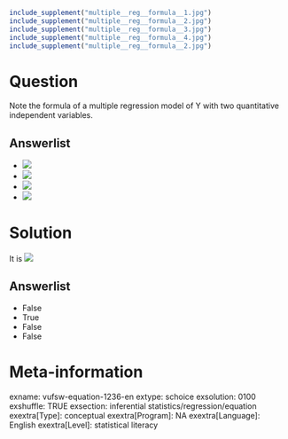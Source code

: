 ```r
include_supplement("multiple__reg__formula__1.jpg")
include_supplement("multiple__reg__formula__2.jpg")
include_supplement("multiple__reg__formula__3.jpg")
include_supplement("multiple__reg__formula__4.jpg")
include_supplement("multiple__reg__formula__2.jpg")
```

Question
========
Note the formula of a multiple regression model of Y with two
quantitative independent variables.

Answerlist
----------
* ![](multiple__reg__formula__1.jpg)
* ![](multiple__reg__formula__2.jpg)
* ![](multiple__reg__formula__3.jpg)
* ![](multiple__reg__formula__4.jpg)

Solution
========





It is ![](multiple__reg__formula__2.jpg)



Answerlist
----------
* False
* True
* False
* False

Meta-information
================
exname: vufsw-equation-1236-en
extype: schoice
exsolution: 0100
exshuffle: TRUE
exsection: inferential statistics/regression/equation
exextra[Type]: conceptual
exextra[Program]: NA
exextra[Language]: English
exextra[Level]: statistical literacy


